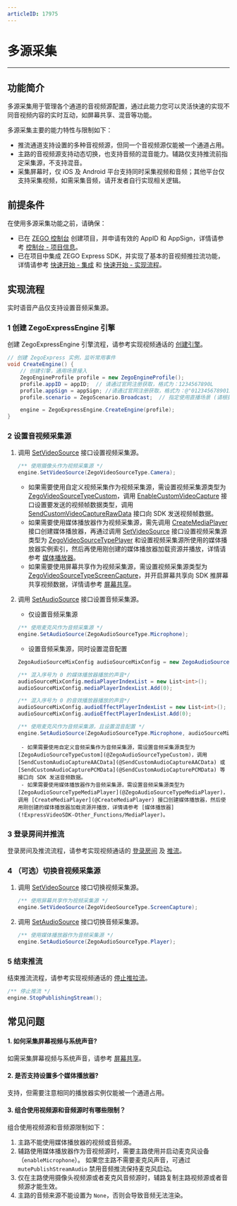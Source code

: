 ```yaml
---
articleID: 17975
---
```

# 多源采集

- - -
## 功能简介

多源采集用于管理各个通道的音视频源配置，通过此能力您可以灵活快速的实现不同音视频内容的实时互动，如屏幕共享、混音等功能。

多源采集主要的能力特性与限制如下：
- 推流通道支持设置的多种音视频源，但同一个音视频源仅能被一个通道占用。
- 主路的音视频源支持动态切换，也支持音频的混音能力。辅路仅支持推流前指定采集源，不支持混音。
- 采集屏幕时，仅 iOS 及 Android 平台支持同时采集视频和音频；其他平台仅支持采集视频，如需采集音频，请开发者自行实现相关逻辑。


## 前提条件

在使用多源采集功能之前，请确保：

- 已在 [ZEGO 控制台](https://console.zego.im) 创建项目，并申请有效的 AppID 和 AppSign，详情请参考 [控制台 - 项目信息](https://doc-zh.zego.im/article/12107)。
- 已在项目中集成 ZEGO Express SDK，并实现了基本的音视频推拉流功能，详情请参考 [快速开始 - 集成](!Integration/SDK_Integration) 和 [快速开始 - 实现流程](!Integration/Solution_Implementation)。


## 实现流程

<div class="mk-warning">


实时语音产品仅支持设置音频采集源。
</div>

### 1 创建 ZegoExpressEngine 引擎

创建 ZegoExpressEngine 引擎流程，请参考实现视频通话的 [创建引擎](!Integration/Solution_Implementation#CreateEngine)。

```csharp
// 创建 ZegoExpress 实例，监听常用事件
void CreateEngine() {
    // 创建引擎，通用场景接入
    ZegoEngineProfile profile = new ZegoEngineProfile();
    profile.appID = appID;  // 请通过官网注册获取，格式为：1234567890L
    profile.appSign = appSign; //请通过官网注册获取，格式为：@"0123456789012345678901234567890123456789012345678901234567890123"（共64个字符）
    profile.scenario = ZegoScenario.Broadcast;  // 指定使用直播场景 (请根据实际情况填写适合你业务的场景)

    engine = ZegoExpressEngine.CreateEngine(profile);
}
```

### 2 设置音视频采集源

1. 调用 [SetVideoSource](@SetVideoSource) 接口设置视频采集源。

    ```csharp
    /** 使用摄像头作为视频采集源 */
    engine.SetVideoSource(ZegoVideoSourceType.Camera);
    ```

    <div class = 'mk-hint'>

    - 如果需要使用自定义视频采集作为视频采集源，需设置视频采集源类型为 [ZegoVideoSourceTypeCustom](@ZegoVideoSourceTypeCustom)，调用 [EnableCustomVideoCapture](@EnableCustomVideoCapture) 接口设置要发送的视频帧数据类型，调用 [SendCustomVideoCaptureRawData](@SendCustomVideoCaptureRawData) 接口向 SDK 发送视频帧数据。
    - 如果需要使用媒体播放器作为视频采集源，需先调用 [CreateMediaPlayer](@CreateMediaPlayer) 接口创建媒体播放器，再通过调用 [SetVideoSource](@SetVideoSource) 接口设置视频采集源类型为 [ZegoVideoSourceTypePlayer](@ZegoVideoSourceTypePlayer) 和设置视频采集源所使用的媒体播放器实例索引，然后再使用刚创建的媒体播放器加载资源并播放，详情请参考 [媒体播放器](!ExpressVideoSDK-Other_Functions/MediaPlayer)。
    - 如果需要使用屏幕共享作为视频采集源，需设置视频采集源类型为 [ZegoVideoSourceTypeScreenCapture](@ZegoVideoSourceTypeScreenCapture)，并开启屏幕共享向 SDK 推屏幕共享视频数据，详情请参考 [屏幕共享](!ExpressVideoSDK-Other_Functions/Share_Screen)。
    </div>

2. 调用 [SetAudioSource](@SetAudioSource) 接口设置音频采集源。

    - 仅设置音频采集源
  
    ```csharp
    /** 使用麦克风作为音频采集源 */
    engine.SetAudioSource(ZegoAudioSourceType.Microphone);
    ```

    - 设置音频采集源，同时设置混音配置

    ```csharp
    ZegoAudioSourceMixConfig audioSourceMixConfig = new ZegoAudioSourceMixConfig();

    /** 混入序号为 0 的媒体播放器播放的声音*/
    audioSourceMixConfig.mediaPlayerIndexList = new List<int>();
    audioSourceMixConfig.mediaPlayerIndexList.Add(0);

    /** 混入序号为 0 的音效播放器播放的声音*/
    audioSourceMixConfig.audioEffectPlayerIndexList = new List<int>();
    audioSourceMixConfig.audioEffectPlayerIndexList.Add(0);

    /** 使用麦克风作为音频采集源，且设置混音配置 */
    engine.SetAudioSource(ZegoAudioSourceType.Microphone, audioSourceMixConfig);
    ```

    <div class = 'mk-hint'>

        - 如果需要使用自定义音频采集作为音频采集源，需设置音频采集源类型为 [ZegoAudioSourceTypeCustom](@ZegoAudioSourceTypeCustom)，调用 [SendCustomAudioCaptureAACData](@SendCustomAudioCaptureAACData) 或 [SendCustomAudioCapturePCMData](@SendCustomAudioCapturePCMData) 等接口向 SDK 发送音频数据。
        - 如果需要使用媒体播放器作为音频采集源，需设置音频采集源类型为 [ZegoAudioSourceTypeMediaPlayer](@ZegoAudioSourceTypeMediaPlayer)，调用 [CreateMediaPlayer](@CreateMediaPlayer) 接口创建媒体播放器，然后使用刚创建的媒体播放器加载资源并播放，详情请参考 [媒体播放器](!ExpressVideoSDK-Other_Functions/MediaPlayer)。
    </div>

### 3 登录房间并推流

登录房间及推流流程，请参考实现视频通话的 [登录房间](!Integration/Solution_Implementation#createroom) 及 [推流](!Integration/Solution_Implementation#publishingStream)。

### 4 （可选）切换音视频采集源

1. 调用 [SetVideoSource](@SetVideoSource) 接口切换视频采集源。

    ```csharp
    /** 使用屏幕共享作为视频采集源 */
    engine.SetVideoSource(ZegoVideoSourceType.ScreenCapture);
    ```

2. 调用 [SetAudioSource](@SetAudioSource) 接口切换音频采集源。

    ```csharp
    /** 使用媒体播放器作为音频采集源 */
    engine.SetAudioSource(ZegoAudioSourceType.Player);
    ```

### 5 结束推流

结束推流流程，请参考实现视频通话的 [停止推拉流](!Integration/Solution_Implementation#StopPublishingStream)。

```csharp
/** 停止推流 */
engine.StopPublishingStream();
```


##  常见问题

#### 1. **如何采集屏幕视频与系统声音?**

如需采集屏幕视频与系统声音，请参考 [屏幕共享](!ExpressVideoSDK-Other_Functions/Share_Screen)。

#### 2. **是否支持设置多个媒体播放器?**

支持，但需要注意相同的播放器实例仅能被一个通道占用。

#### 3. **组合使用视频源和音频源时有哪些限制？**

组合使用视频源和音频源限制如下：
1. 主路不能使用媒体播放器的视频或音频源。
2. 辅路使用媒体播放器作为音视频源时，需要主路使用并启动麦克风设备（`enableMicrophone`）。
如果您主路不需要麦克风声音，可通过 `mutePublishStreamAudio` 禁用音频推流保持麦克风启动。
3. 仅在主路使用摄像头视频源或者麦克风音频源时，辅路复制主路视频源或者音频源才能生效。
4. 主路的音频来源不能设置为 `None`，否则会导致音频无法渲染。
